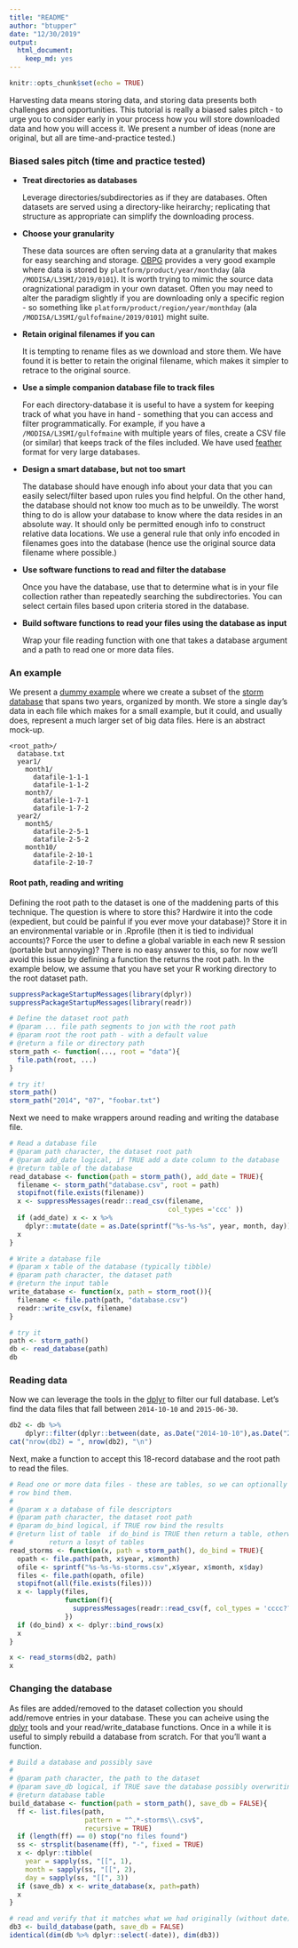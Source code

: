 ```yaml
---
title: "README"
author: "btupper"
date: "12/30/2019"
output: 
  html_document:
    keep_md: yes
---
```


```r
knitr::opts_chunk$set(echo = TRUE)
```

Harvesting data means storing data, and storing data presents both challenges and opportunities. This tutorial is really a biased sales pitch - to urge you to consider early in your process how you will store downloaded data and how you will access it. We present a number of ideas (none are original, but all are time-and-practice tested.)

### Biased sales pitch (time and practice tested)

  + **Treat directories as databases**

    Leverage directories/subdirectories as if they are databases.  Often datasets are served using a directory-like heirarchy; replicating that structure as appropriate can simplify the downloading process.
    
  + **Choose your granularity**
  
    These data sources are often serving data at a granularity that makes for easy searching and storage. [OBPG](https://oceandata.sci.gsfc.nasa.gov/opendap/) provides a very good example where data is stored by `platform/product/year/monthday` (ala `/MODISA/L3SMI/2019/0101`).  It is worth trying to mimic the source data oragnizational paradigm in your own dataset.  Often you may need to alter the paradigm slightly if you are downloading only a specific region - so something like `platform/product/region/year/monthday` (ala `/MODISA/L3SMI/gulfofmaine/2019/0101`) might suite.
    
  + **Retain original filenames if you can**

    It is tempting to rename files as we download and store them. We have found it is better to retain the original filename, which makes it simpler to retrace to the original source.
    
  + **Use a simple companion database file to track files**

    For each directory-database it is useful to have a system for keeping track of what you have in hand - something that you can access and filter programmatically. For example, if you have a `/MODISA/L3SMI/gulfofmaine` with multiple years of files, create a CSV file (or similar) that keeps track of the files included. We have used [feather](https://CRAN.R-project.org/package=feather) format for very large databases.
    
  + **Design a smart database, but not too smart**
  
    The database should have enough info about your data that you can easily select/filter based upon rules you find helpful.  On the other hand, the database should not know too much as to be unweildly.  The worst thing to do is allow your database to know where the data resides in an absolute way.  It should only be permitted enough info to construct relative data locations.  We use a general rule that only info encoded in filenames goes into the database (hence use the original source data filename where possible.)
    
  + **Use software functions to read and filter the database**

    Once you have the database, use that to determine what is in your file collection rather than repeatedly searching the subdirectories.  You can select certain files based upon criteria stored in the database.
    
  + **Build software functions to read your files using the database as input**

    Wrap your file reading function with one that takes a database argument and a path to read one or more data files. 
    
### An example 

We present a [dummy example](https://github.com/BigelowLab/oharvester/blob/master/tutorials/directory-database/database.R) where we create a subset of the [storm database](https://dplyr.tidyverse.org/reference/storms.html) that spans two years, organized by month.  We store a single day's data in each file which makes for a small example, but it could, and usually does, represent a much larger set of big data files. Here is an abstract mock-up.

```
<root_path>/
  database.txt
  year1/
    month1/
      datafile-1-1-1
      datafile-1-1-2
    month7/
      datafile-1-7-1
      datafile-1-7-2
  year2/
    month5/
      datafile-2-5-1
      datafile-2-5-2
    month10/
      datafile-2-10-1
      datafile-2-10-7  
```

#### Root path, reading and writing

Defining the root path to the dataset is one of the maddening parts of this technique. The question is where to store this?  Hardwire it into the code (expedient, but could be painful if you ever move your database)?  Store it in an environmental variable or in .Rprofile (then it is tied to individual accounts)?  Force the user to define a global variable in each new R session (portable but annoying)?  There is no easy answer to this, so for now we'll avoid this issue by defining a function the returns the root path.  In the example below, we assume that you have set your R working directory to the root dataset path.


```r
suppressPackageStartupMessages(library(dplyr))
suppressPackageStartupMessages(library(readr))

# Define the dataset root path
# @param ... file path segments to jon with the root path
# @param root the root path - with a default value
# @return a file or directory path
storm_path <- function(..., root = "data"){
  file.path(root, ...)
}

# try it!
storm_path()
storm_path("2014", "07", "foobar.txt")
```

Next we need to make wrappers around reading and writing the database file.

```r

# Read a database file
# @param path character, the dataset root path
# @param add_date logical, if TRUE add a date column to the database
# @return table of the database
read_database <- function(path = storm_path(), add_date = TRUE){
  filename <- storm_path("database.csv", root = path)
  stopifnot(file.exists(filename))
  x <- suppressMessages(readr::read_csv(filename,
                                        col_types ='ccc' ))
  if (add_date) x <- x %>%
    dplyr::mutate(date = as.Date(sprintf("%s-%s-%s", year, month, day)))
  x
}

# Write a database file
# @param x table of the database (typically tibble)
# @param path character, the dataset path
# @return the input table
write_database <- function(x, path = storm_root()){
  filename <- file.path(path, "database.csv")
  readr::write_csv(x, filename)
}

# try it
path <- storm_path()
db <- read_database(path)
db
```


### Reading data

Now we can leverage the tools in the [dplyr](https://dplyr.tidyverse.org/) to filter our full database.  Let's find the data files that fall between `2014-10-10` and `2015-06-30`.  

```r
db2 <- db %>% 
    dplyr::filter(dplyr::between(date, as.Date("2014-10-10"),as.Date("2015-06-30")))
cat("nrow(db2) = ", nrow(db2), "\n")
```

Next, make a function to accept this 18-record database and the root path to read
the files.

```r
# Read one or more data files - these are tables, so we can optionally 
# row bind them.
#
# @param x a database of file descriptors
# @param path character, the dataset root path
# @param do_bind logical, if TRUE row bind the results
# @return list of table  if do_bind is TRUE then return a table, otherwise
#         return a losyt of tables
read_storms <- function(x, path = storm_path(), do_bind = TRUE){
  opath <- file.path(path, x$year, x$month)
  ofile <- sprintf("%s-%s-%s-storms.csv",x$year, x$month, x$day)
  files <- file.path(opath, ofile)
  stopifnot(all(file.exists(files)))
  x <- lapply(files,
              function(f){
                suppressMessages(readr::read_csv(f, col_types = 'cccc?????????'))
              })
  if (do_bind) x <- dplyr::bind_rows(x)
  x
}

x <- read_storms(db2, path)
x
```

### Changing the database

As files are added/removed to the dataset collection you should add/remove entries in your database.  These you can acheive using the [dplyr](https://dplyr.tidyverse.org/) tools and your read/write_database functions.  Once in a while it is useful to simply rebuild a database from scratch.  For that you'll want a function.

```r
# Build a database and possibly save
#
# @param path character, the path to the dataset
# @param save_db logical, if TRUE save the database possibly overwriting an existing one
# @return database table
build_database <- function(path = storm_path(), save_db = FALSE){
  ff <- list.files(path, 
                   pattern = "^.*-storms\\.csv$",
                   recursive = TRUE)
  if (length(ff) == 0) stop("no files found")
  ss <- strsplit(basename(ff), "-", fixed = TRUE)
  x <- dplyr::tibble(
    year = sapply(ss, "[[", 1),
    month = sapply(ss, "[[", 2),
    day = sapply(ss, "[[", 3))
  if (save_db) x <- write_database(x, path=path)
  x
}

# read and verify that it matches what we had originally (without date)
db3 <- build_database(path, save_db = FALSE)
identical(dim(db %>% dplyr::select(-date)), dim(db3))
```
